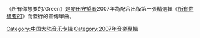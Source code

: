 {{unreferenced|time=2019-09-03T01:32:17+00:00}}
{{Infobox song
| name       = 所有你想要的/Green
| type       = single
| artist     = [[麥田守望者_(樂隊)|麥田守望者]]
| cover      = 麥田守望者 - 所有你想要的-Green.JPG
| released   = 2007.08
| recorded   = 
| genre      = [[華語流行音樂|華語流行音樂]]
| length     = 
| label      = [[太合麥田|太合麥田]]
| producer   = [[张亚东_(音乐人)|張亞東]]
| prev_title = [[一意孤行|一意孤行]]
| prev_year  = 2006
| next_title = 
| next_year  = 
}}
《所有你想要的/Green》是[[麥田守望者_(樂隊)|麥田守望者]]2007年為配合出版第一張精選輯《[[所有你想要的|所有你想要的]]》而發行的宣傳單曲。

[[Category:中国大陆音乐专辑|Category:中国大陆音乐专辑]]
[[Category:2007年音樂專輯|Category:2007年音樂專輯]]